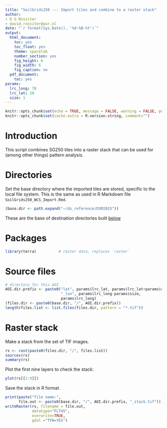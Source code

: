 ```yaml
---
title: "SoilGrids250 --- Import tiles and combine to a raster stack"
author:
- D G Rossiter
- david.rossiter@wur.nl
date: "`r format(Sys.Date(), '%d-%B-%Y')`"
output:
  html_document:
    toc: yes
    toc_float: yes
    theme: spacelab
    number_section: yes
    fig_height: 6
    fig_width: 6
    fig_caption: no
  pdf_document:
    toc: yes
params:
  lrc_long: 78
  lrc_lat: 10
  size: 1
---
```


```r
knitr::opts_chunk$set(echo = TRUE, message = FALSE, warning = FALSE, purl=FALSE, fig.align = 'center')
knitr::opts_chunk$set(cache.extra = R.version.string, comment="")
```

# Introduction

This script combines SG250 tiles into a raster stack that can be used for (among other things) pattern analysis.

# Directories {#dirs}

Set the base directory where the imported tiles are stored, specific to the local file system. 
This is the same as used in R Markdown file `SoilGrids250_WCS_Import.Rmd`.

```r
(base.dir <- path.expand("~/ds_reference/DSM2025"))
```

These are the base of destination directories built [below](#dest)

# Packages {#pkgs}

```r
library(terra)          # raster data, replaces `raster`
```

# Source files

```r
# directory for this AOI
AOI.dir.prefix <- paste0("lat", params$lrc_lat, params$lrc_lat+params$size, 
                         "_lon", params$lrc_long-params$size,
                         params$lrc_long)
(files.dir <- paste0(base.dir, "/", AOI.dir.prefix))
length(files.list <- list.files(files.dir, pattern = "*.tif"))
```

# Raster stack

Make a stack from the set of TIF images.

```r
rs <- rast(paste0(files.dir, "/", files.list))
sources(rs)
summary(rs)
```

Plot the first nine layers to check the stack:

```r
plot(rs[[1:9]])
```

Save the stack in R format.

```r
print(paste("file name:",
      file.out <- paste0(base.dir, "/", AOI.dir.prefix, "_stack.tif")))
writeRaster(rs, filename = file.out,
            datatype="FLT4S",
            overwrite=TRUE,
            gdal ="TFW=YES")
```

